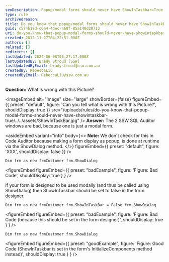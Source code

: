 ```yaml
---
seoDescription: Popup/modal forms should never have ShowInTaskbar=True as it can cause issues and make the form appear as a separate window.
type: rule
archivedreason:
title: Do you know that popup/modal forms should never have ShowInTaskbar=True?
guid: c574b18d-c6a4-4dec-a60f-85a140d28713
uri: do-you-know-that-popup-modal-forms-should-never-have-showintaskbar-true
created: 2012-11-27T04:22:51.000Z
authors: []
related: []
redirects: []
lastUpdated: 2024-06-08T03:27:17.000Z
lastUpdatedBy: Brady Stroud [SSW]
lastUpdatedByEmail: bradystroud@ssw.com.au
createdBy: RebeccaLiu
createdByEmail: RebeccaLiu@ssw.com.au
---
```


**Question:** What is wrong with this Picture?


<imageEmbed
  alt="Image"
  size="large"
  showBorder={false}
  figureEmbed={{
    preset: "default",
    figure: 'Can you tell what is wrong with this Picture?',
    shouldDisplay: true
  }}
  src="/uploads/rules/do-you-know-that-popup-modal-forms-should-never-have-showintaskbar-true/../../assets/ShowInTaskBar.jpg"
/>
**Answer:** The 2 SSW SQL Auditor windows are bad, because one is just a modal form.

<asideEmbed
  variant="info"
  body={<>
    **Note:** We don't check for this in Code Auditor because making a form display as popup, is done at runtime via the ShowDialog method.
  </>}
  figureEmbed={{
    preset: "default",
    figure: 'XXX',
    shouldDisplay: false
  }}
/>

```vbnet
Dim frm as new frmCustomer frm.ShowDialog
```

<figureEmbed figureEmbed={{
  preset: "badExample",
  figure: 'Figure: Bad Code',
  shouldDisplay: true
} } />


If your form is designed to be used modally (and thus be called using ShowDialog) then ShowInTaskbar should be set to false in the form designer.

```vbnet
Dim frm as new frmCustomer frm.ShowInTaskBar = False frm.ShowDialog
```

<figureEmbed figureEmbed={{
  preset: "badExample",
  figure: 'Figure: Bad Code (because this should be set in the form designer)',
  shouldDisplay: true
} } />


```vbnet
Dim frm as new frmCustomer frm.ShowDialog
```

<figureEmbed figureEmbed={{
  preset: "goodExample",
  figure: 'Figure: Good Code (ShowInTaskbar is set in the form\'s InitializeComponents method instead)',
  shouldDisplay: true
} } />
